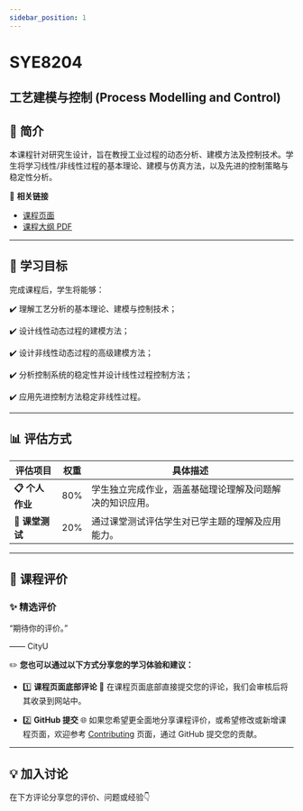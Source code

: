 ```yaml
---
sidebar_position: 1
---
```


# SYE8204
## 工艺建模与控制 (Process Modelling and Control)

## **📘 简介**
本课程针对研究生设计，旨在教授工业过程的动态分析、建模方法及控制技术。学生将学习线性/非线性过程的基本理论、建模与仿真方法，以及先进的控制策略与稳定性分析。

🔗 **相关链接**
- [课程页面](https://www.cityu.edu.hk/catalogue/pg/202526/course/SYE8204.htm)
- [课程大纲 PDF](https://www.cityu.edu.hk/catalogue/pg/202526/course/SYE8204.pdf)

---

## **🎯 学习目标**

完成课程后，学生将能够：

✔️ 理解工艺分析的基本理论、建模与控制技术；

✔️ 设计线性动态过程的建模方法；

✔️ 设计非线性动态过程的高级建模方法；

✔️ 分析控制系统的稳定性并设计线性过程控制方法；

✔️ 应用先进控制方法稳定非线性过程。

---

## **📊 评估方式**

| **评估项目**            | **权重** | **具体描述**                                                                                       |
|------------------------|---------|---------------------------------------------------------------------------------------------------|
| **📋 个人作业**          | 80%      | 学生独立完成作业，涵盖基础理论理解及问题解决的知识应用。                                                 |
| **📂 课堂测试**          | 20%      | 通过课堂测试评估学生对已学主题的理解及应用能力。                                                       |

---

## **💬 课程评价**

### ✨ **精选评价**
<div className={commentStyles.commentBox}>
    <p className={commentStyles.commentText}>
        “期待你的评价。”
    </p>
    <p className={commentStyles.commentAuthor}>—— CityU</p>
</div>

✏️ **您也可以通过以下方式分享您的学习体验和建议：**

- 1️⃣ **课程页面底部评论**
💬 在课程页面底部直接提交您的评论，我们会审核后将其收录到网站中。

- 2️⃣ **GitHub 提交**
🌐 如果您希望更全面地分享课程评价，或希望修改或新增课程页面，欢迎参考 [Contributing](/contributing) 页面，通过 GitHub 提交您的贡献。

---

## **💡 加入讨论**

在下方评论分享您的评价、问题或经验👇
<Utterances />